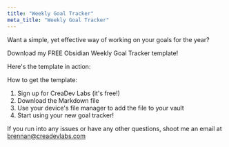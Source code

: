```yaml
---
title: "Weekly Goal Tracker"
meta_title: "Weekly Goal Tracker"
---
```



Want a simple, yet effective way of working on your goals for the year?

Download my FREE Obsidian Weekly Goal Tracker template!

Here's the template in action:

<YouTube id="https://youtu.be/JJPD9fkLcZs" />

How to get the template:

1. Sign up for CreaDev Labs (it's free!)
2. Download the Markdown file
3. Use your device's file manager to add the file to your vault
4. Start using your new goal tracker!

If you run into any issues or have any other questions, shoot me an email at brennan@creadevlabs.com
